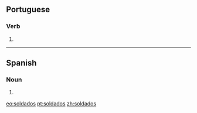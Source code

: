==Portuguese==

===Verb===
{{pt-pp|soldad|soldar}}

# {{pt-verb form of|soldar|ar|past participle|masculine|plural}}

----

==Spanish==

===Noun===
{{head|es|noun form|g=m|g2=p}}

# {{plural of|soldado|lang=es|nocat=1}}

[[eo:soldados]]
[[pt:soldados]]
[[zh:soldados]]